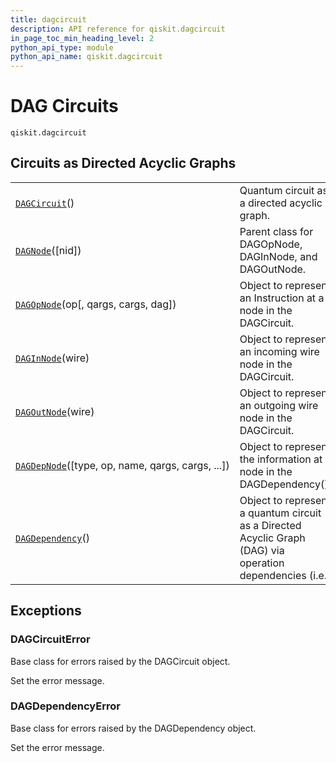 ```yaml
---
title: dagcircuit
description: API reference for qiskit.dagcircuit
in_page_toc_min_heading_level: 2
python_api_type: module
python_api_name: qiskit.dagcircuit
---
```


<span id="module-qiskit.dagcircuit" />

<span id="qiskit-dagcircuit" />

<span id="dag-circuits-qiskit-dagcircuit" />

# DAG Circuits

<span id="module-qiskit.dagcircuit" />

`qiskit.dagcircuit`

## Circuits as Directed Acyclic Graphs

|                                                                                                                   |                                                                                                          |
| ----------------------------------------------------------------------------------------------------------------- | -------------------------------------------------------------------------------------------------------- |
| [`DAGCircuit`](qiskit.dagcircuit.DAGCircuit "qiskit.dagcircuit.DAGCircuit")()                                     | Quantum circuit as a directed acyclic graph.                                                             |
| [`DAGNode`](qiskit.dagcircuit.DAGNode "qiskit.dagcircuit.DAGNode")(\[nid])                                        | Parent class for DAGOpNode, DAGInNode, and DAGOutNode.                                                   |
| [`DAGOpNode`](qiskit.dagcircuit.DAGOpNode "qiskit.dagcircuit.DAGOpNode")(op\[, qargs, cargs, dag])                | Object to represent an Instruction at a node in the DAGCircuit.                                          |
| [`DAGInNode`](qiskit.dagcircuit.DAGInNode "qiskit.dagcircuit.DAGInNode")(wire)                                    | Object to represent an incoming wire node in the DAGCircuit.                                             |
| [`DAGOutNode`](qiskit.dagcircuit.DAGOutNode "qiskit.dagcircuit.DAGOutNode")(wire)                                 | Object to represent an outgoing wire node in the DAGCircuit.                                             |
| [`DAGDepNode`](qiskit.dagcircuit.DAGDepNode "qiskit.dagcircuit.DAGDepNode")(\[type, op, name, qargs, cargs, ...]) | Object to represent the information at a node in the DAGDependency().                                    |
| [`DAGDependency`](qiskit.dagcircuit.DAGDependency "qiskit.dagcircuit.DAGDependency")()                            | Object to represent a quantum circuit as a Directed Acyclic Graph (DAG) via operation dependencies (i.e. |

## Exceptions

### DAGCircuitError

<Class id="qiskit.dagcircuit.DAGCircuitError" github="https://github.com/qiskit/qiskit/tree/stable/0.45/qiskit/dagcircuit/exceptions.py" signature="qiskit.dagcircuit.DAGCircuitError(*msg)" modifiers="exception">
  Base class for errors raised by the DAGCircuit object.

  Set the error message.
</Class>

### DAGDependencyError

<Class id="qiskit.dagcircuit.DAGDependencyError" github="https://github.com/qiskit/qiskit/tree/stable/0.45/qiskit/dagcircuit/exceptions.py" signature="qiskit.dagcircuit.DAGDependencyError(*msg)" modifiers="exception">
  Base class for errors raised by the DAGDependency object.

  Set the error message.
</Class>

